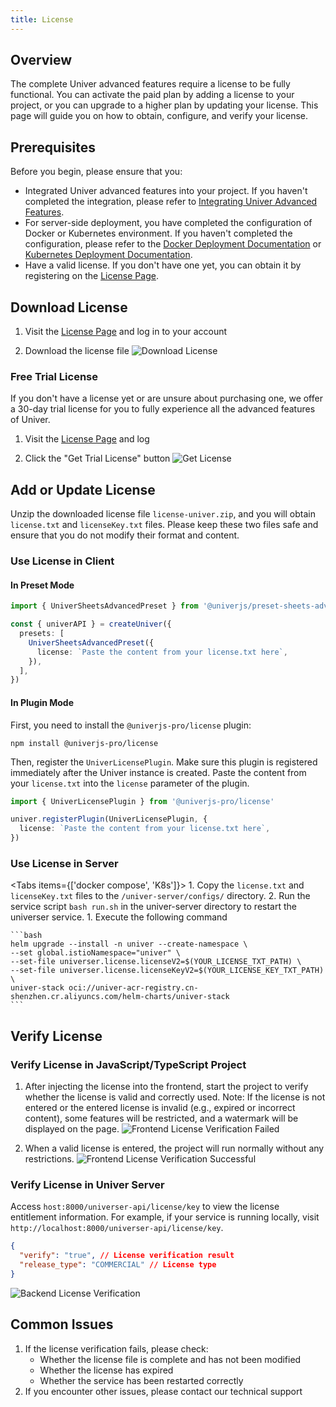 ```yaml
---
title: License
---
```


## Overview

The complete Univer advanced features require a license to be fully functional. You can activate the paid plan by adding a license to your project, or you can upgrade to a higher plan by updating your license. This page will guide you on how to obtain, configure, and verify your license.

## Prerequisites

Before you begin, please ensure that you:
- Integrated Univer advanced features into your project. If you haven't completed the integration, please refer to [Integrating Univer Advanced Features](/en-US/guides/sheets/pro-features/introduction#integrate-advanced-features).
- For server-side deployment, you have completed the configuration of Docker or Kubernetes environment. If you haven't completed the configuration, please refer to the [Docker Deployment Documentation](/en-US/guides/docs/getting-started/pro/deploy#deploy-to-docker-compose) or [Kubernetes Deployment Documentation](/en-US/guides/docs/getting-started/pro/deploy#deploy-to-k8s).
- Have a valid license. If you don't have one yet, you can obtain it by registering on the [License Page](https://univer.ai/en-US/license).

## Download License

1. Visit the [License Page](https://univer.ai/en-US/license) and log in to your account

2. Download the license file
![Download License](./license/new-02-en.png)

### Free Trial License

If you don't have a license yet or are unsure about purchasing one, we offer a 30-day trial license for you to fully experience all the advanced features of Univer.

1. Visit the [License Page](https://univer.ai/en-US/license) and log

2. Click the "Get Trial License" button
![Get License](./license/new-01-en.png)

## Add or Update License

Unzip the downloaded license file `license-univer.zip`, and you will obtain `license.txt` and `licenseKey.txt` files. Please keep these two files safe and ensure that you do not modify their format and content.

### Use License in Client

#### In Preset Mode

```typescript
import { UniverSheetsAdvancedPreset } from '@univerjs/preset-sheets-advanced'

const { univerAPI } = createUniver({
  presets: [
    UniverSheetsAdvancedPreset({
      license: `Paste the content from your license.txt here`,
    }),
  ],
})
```

#### In Plugin Mode

First, you need to install the `@univerjs-pro/license` plugin:

```package-install
npm install @univerjs-pro/license
```

Then, register the `UniverLicensePlugin`. Make sure this plugin is registered immediately after the Univer instance is created. Paste the content from your `license.txt` into the `license` parameter of the plugin.

```typescript
import { UniverLicensePlugin } from '@univerjs-pro/license'

univer.registerPlugin(UniverLicensePlugin, {
  license: `Paste the content from your license.txt here`,
})
```

### Use License in Server

<Tabs items={['docker compose', 'K8s']}>
  <Tab>
    1. Copy the `license.txt` and `licenseKey.txt` files to the `/univer-server/configs/` directory.
    2. Run the service script `bash run.sh` in the univer-server directory to restart the universer service.
  </Tab>
  <Tab>
    1. Execute the following command

    ```bash
    helm upgrade --install -n univer --create-namespace \
    --set global.istioNamespace="univer" \
    --set-file universer.license.licenseV2=$(YOUR_LICENSE_TXT_PATH) \
    --set-file universer.license.licenseKeyV2=$(YOUR_LICENSE_KEY_TXT_PATH) \
    univer-stack oci://univer-acr-registry.cn-shenzhen.cr.aliyuncs.com/helm-charts/univer-stack
    ```
  </Tab>
</Tabs>

## Verify License

### Verify License in JavaScript/TypeScript Project

1. After injecting the license into the frontend, start the project to verify whether the license is valid and correctly used.
Note: If the license is not entered or the entered license is invalid (e.g., expired or incorrect content), some features will be restricted, and a watermark will be displayed on the page.
![Frontend License Verification Failed](./license/new-06.png)

2. When a valid license is entered, the project will run normally without any restrictions.
![Frontend License Verification Successful](./license/new-07.png)

### Verify License in Univer Server

Access `host:8000/universer-api/license/key` to view the license entitlement information. For example, if your service is running locally, visit `http://localhost:8000/universer-api/license/key`.

```json
{
  "verify": "true", // License verification result
  "release_type": "COMMERCIAL" // License type
}
```

![Backend License Verification](./license/new-05.png)

## Common Issues

1. If the license verification fails, please check:
    - Whether the license file is complete and has not been modified
    - Whether the license has expired
    - Whether the service has been restarted correctly
2. If you encounter other issues, please contact our technical support
